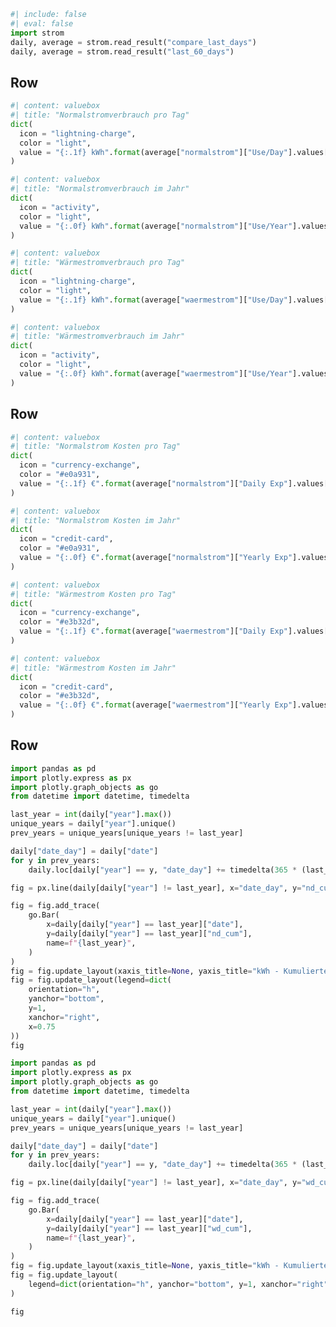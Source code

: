 ```python
#| include: false
#| eval: false
import strom
daily, average = strom.read_result("compare_last_days")
daily, average = strom.read_result("last_60_days")
```


## Row

```python
#| content: valuebox
#| title: "Normalstromverbrauch pro Tag"
dict(
  icon = "lightning-charge",
  color = "light",
  value = "{:.1f} kWh".format(average["normalstrom"]["Use/Day"].values[0])
)
```

```python
#| content: valuebox
#| title: "Normalstromverbrauch im Jahr"
dict(
  icon = "activity",
  color = "light",
  value = "{:.0f} kWh".format(average["normalstrom"]["Use/Year"].values[0])
)
```

```python
#| content: valuebox
#| title: "Wärmestromverbrauch pro Tag"
dict(
  icon = "lightning-charge",
  color = "light",
  value = "{:.1f} kWh".format(average["waermestrom"]["Use/Day"].values[0])
)
```

```python
#| content: valuebox
#| title: "Wärmestromverbrauch im Jahr"
dict(
  icon = "activity",
  color = "light",
  value = "{:.0f} kWh".format(average["waermestrom"]["Use/Year"].values[0])
)
```


## Row

```python
#| content: valuebox
#| title: "Normalstrom Kosten pro Tag"
dict(
  icon = "currency-exchange",
  color = "#e0a931",
  value = "{:.1f} €".format(average["normalstrom"]["Daily Exp"].values[0])
)
```

```python
#| content: valuebox
#| title: "Normalstrom Kosten im Jahr"
dict(
  icon = "credit-card",
  color = "#e0a931",
  value = "{:.0f} €".format(average["normalstrom"]["Yearly Exp"].values[0])
)
```


```python
#| content: valuebox
#| title: "Wärmestrom Kosten pro Tag"
dict(
  icon = "currency-exchange",
  color = "#e3b32d",
  value = "{:.1f} €".format(average["waermestrom"]["Daily Exp"].values[0])
)
```


```python
#| content: valuebox
#| title: "Wärmestrom Kosten im Jahr"
dict(
  icon = "credit-card",
  color = "#e3b32d",
  value = "{:.0f} €".format(average["waermestrom"]["Yearly Exp"].values[0])
)
```

## Row


```python
import pandas as pd
import plotly.express as px
import plotly.graph_objects as go
from datetime import datetime, timedelta

last_year = int(daily["year"].max())
unique_years = daily["year"].unique()
prev_years = unique_years[unique_years != last_year]

daily["date_day"] = daily["date"]
for y in prev_years:
    daily.loc[daily["year"] == y, "date_day"] += timedelta(365 * (last_year - int(y)))

fig = px.line(daily[daily["year"] != last_year], x="date_day", y="nd_cum", color="year")

fig = fig.add_trace(
    go.Bar(
        x=daily[daily["year"] == last_year]["date"],
        y=daily[daily["year"] == last_year]["nd_cum"],
        name=f"{last_year}",
    )
)
fig = fig.update_layout(xaxis_title=None, yaxis_title="kWh - Kumulierter Verbrauch")
fig = fig.update_layout(legend=dict(
    orientation="h",
    yanchor="bottom",
    y=1,
    xanchor="right",
    x=0.75
))
fig
```


```python
import pandas as pd
import plotly.express as px
import plotly.graph_objects as go
from datetime import datetime, timedelta

last_year = int(daily["year"].max())
unique_years = daily["year"].unique()
prev_years = unique_years[unique_years != last_year]

daily["date_day"] = daily["date"]
for y in prev_years:
    daily.loc[daily["year"] == y, "date_day"] += timedelta(365 * (last_year - int(y)))

fig = px.line(daily[daily["year"] != last_year], x="date_day", y="wd_cum", color="year")

fig = fig.add_trace(
    go.Bar(
        x=daily[daily["year"] == last_year]["date"],
        y=daily[daily["year"] == last_year]["wd_cum"],
        name=f"{last_year}",
    )
)
fig = fig.update_layout(xaxis_title=None, yaxis_title="kWh - Kumulierter Verbrauch")
fig = fig.update_layout(
    legend=dict(orientation="h", yanchor="bottom", y=1, xanchor="right", x=0.75)
)

fig
```

